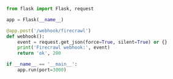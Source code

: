 ```python Python/Flask
from flask import Flask, request

app = Flask(__name__)

@app.post('/webhook/firecrawl')
def webhook():
    event = request.get_json(force=True, silent=True) or {}
    print('Firecrawl webhook:', event)
    return 'ok', 200

if __name__ == '__main__':
    app.run(port=3000)
```


